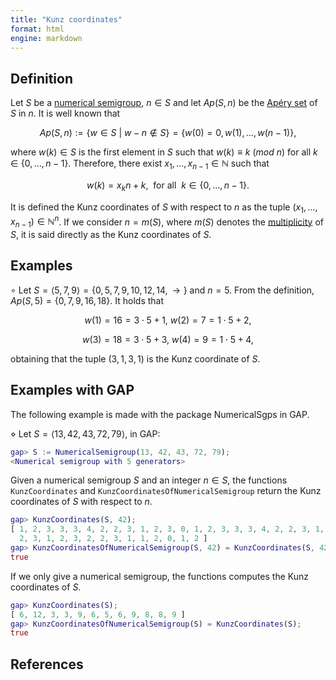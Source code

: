 ```yaml
---
title: "Kunz coordinates"
format: html
engine: markdown
---
```


<!-- Parametrizing_Arf_NS  -->

## Definition

Let $S$ be a [numerical semigroup](Numerical-semigroup.qmd), $n \in S$ and let $Ap(S,n)$ be the [Apéry set](Apery-set) of $S$ in $n$. It is well known that

$$
Ap(S,n) := \{w \in S ~ | ~ w - n \not \in S\} = \{w(0) = 0, w(1), \ldots, w(n-1)\},
$$

where $w(k) \in S$ is the first element in $S$ such that $w(k) \equiv k ~ (mod ~ n)$ for all $k \in \{0, \ldots, n-1\}$. Therefore, there exist $x_1, \ldots, x_{n-1} \in \mathbb{N}$ such that

$$
w(k) = x_kn + k, ~~ \text{for all } ~ k \in \{0, \ldots, n-1\}.
$$

It is defined the Kunz coordinates of $S$ with respect to $n$ as the tuple $(x_1, \ldots, x_{n-1}) \in \mathbb{N}^n$. If we consider $n = m(S)$, where $m(S)$ denotes the [multiplicity](Multiplicity.qmd) of $S$, it is said directly as the Kunz coordinates of $S$.

## Examples

$\circ$ Let $S = \langle 5, 7, 9 \rangle = \{0, 5, 7, 9, 10, 12, 14, \rightarrow\}$ and $n = 5$. From the definition, $Ap(S, 5) = \{0, 7, 9, 16, 18\}$. It holds that

$$
w(1) = 16 = 3 \cdot 5 + 1, ~ w(2) = 7 = 1 \cdot 5 + 2,
$$

$$
w(3) = 18 = 3 \cdot 5 + 3, ~ w(4) = 9 = 1 \cdot 5 + 4,
$$

obtaining that the tuple $(3, 1, 3, 1)$ is the Kunz coordinate of $S$.

## Examples with GAP

The following example is made with the package NumericalSgps in GAP.

$\diamond$ Let $S = \langle 13, 42, 43, 72, 79 \rangle$, in GAP:

``` gap
gap> S := NumericalSemigroup(13, 42, 43, 72, 79);
<Numerical semigroup with 5 generators>
```

Given a numerical semigroup $S$ and an integer $n \in S$, the functions `KunzCoordinates` and `KunzCoordinatesOfNumericalSemigroup` return the Kunz coordinates of $S$ with respect to $n$.

``` gap
gap> KunzCoordinates(S, 42);
[ 1, 2, 3, 3, 3, 4, 2, 2, 3, 1, 2, 3, 0, 1, 2, 3, 3, 3, 4, 2, 2, 3, 1, 2, 3, 0, 1,
  2, 3, 1, 2, 3, 2, 2, 3, 1, 1, 2, 0, 1, 2 ]
gap> KunzCoordinatesOfNumericalSemigroup(S, 42) = KunzCoordinates(S, 42);
true
```

If we only give a numerical semigroup, the functions computes the Kunz coordinates of $S$.

``` gap
gap> KunzCoordinates(S);
[ 6, 12, 3, 3, 9, 6, 5, 6, 9, 8, 8, 9 ]
gap> KunzCoordinatesOfNumericalSemigroup(S) = KunzCoordinates(S);
true
```

## References
